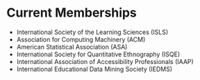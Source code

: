 # Current Memberships

  * International Society of the Learning Sciences (ISLS)
  * Association for Computing Machinery (ACM)
  * American Statistical Association (ASA)
  * International Society for Quantitative Ethnography (ISQE)
  * International Association of Accessibility Professionals (IAAP)
  * International Educational Data Mining Society (IEDMS)
  